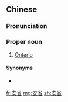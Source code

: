 ==Chinese==
{{zh-forms|''Short for''<br>{{zh-l|*安大略}}|province}}

===Pronunciation===
{{zh-pron
|m=Ān Shěng
|c=on1 saang2
|cat=pn
}}

===Proper noun===
{{zh-proper noun}}

# [[Ontario]]

====Synonyms====
* {{zh-l|安大略}}

{{zh-cat|Provinces of Canada|Ontario}}

[[fr:安省]]
[[mg:安省]]
[[zh:安省]]